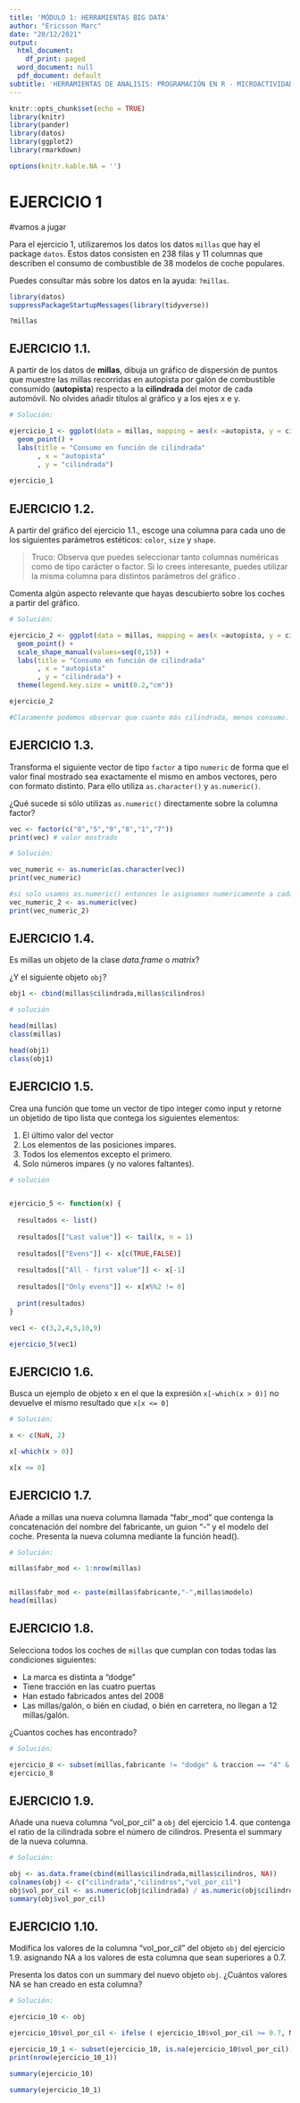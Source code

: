 ```yaml
---
title: 'MÓDULO 1: HERRAMIENTAS BIG DATA'
author: "Ericsson Marc"
date: "20/12/2021"
output:
  html_document:
    df_print: paged
  word_document: null
  pdf_document: default
subtitle: 'HERRAMIENTAS DE ANALISIS: PROGRAMACIÓN EN R - MICROACTIVIDADES'
---
```


```r
knitr::opts_chunk$set(echo = TRUE)
library(knitr)
library(pander)
library(datos)
library(ggplot2)
library(rmarkdown)

options(knitr.kable.NA = '')
```

# EJERCICIO 1


#vamos a jugar

Para el ejercicio 1, utilizaremos los datos los datos `millas` que hay el package `datos`. Estos datos consisten en 238 filas y 11 columnas que describen el consumo de combustible de 38 modelos de coche populares.

Puedes consultar más sobre los datos en la ayuda: `?millas`.

```r
library(datos)
suppressPackageStartupMessages(library(tidyverse))
```

```
?millas
```

## EJERCICIO 1.1.

A partir de los datos de **millas**, dibuja un gráfico de dispersión de puntos que muestre las millas recorridas en autopista por galón de combustible consumido (**autopista**) respecto a la **cilindrada** del motor de cada automóvil. No olvides añadir títulos al gráfico y a los ejes x e y.


```r
# Solución:

ejercicio_1 <- ggplot(data = millas, mapping = aes(x =autopista, y = cilindrada)) + 
  geom_point() +
  labs(title = "Consumo en función de cilindrada"
       , x = "autopista"
       , y = "cilindrada")
  
ejercicio_1

```

## EJERCICIO 1.2.

A partir del gráfico del ejercicio 1.1., escoge una columna para cada uno de los siguientes parámetros estéticos: `color`, `size` y `shape`.

> Truco: Observa que puedes seleccionar tanto columnas numéricas como de tipo carácter o factor. Si lo crees interesante, puedes utilizar la misma columna para distintos parámetros del gráfico .

Comenta algún aspecto relevante que hayas descubierto sobre los coches a partir del gráfico.

```r
# Solución:

ejercicio_2 <- ggplot(data = millas, mapping = aes(x =autopista, y = cilindrada, color = modelo, shape = traccion, size = anio)) + 
  geom_point() +
  scale_shape_manual(values=seq(0,15)) +
  labs(title = "Consumo en función de cilindrada"
       , x = "autopista"
       , y = "cilindrada") +
  theme(legend.key.size = unit(0.2,"cm"))

ejercicio_2

#Claramente podemos observar que cuanto más cilindrada, menos consumo.

```

## EJERCICIO 1.3.

Transforma el siguiente vector de tipo `factor` a tipo `numeric` de forma que el valor final mostrado sea exactamente el mismo en ambos vectores, pero con formato distinto. Para ello utiliza `as.character()` y `as.numeric()`. 

¿Qué sucede si sólo utilizas `as.numeric()` directamente sobre la columna factor?


```r
vec <- factor(c("8","5","9","8","1","7"))
print(vec) # valor mostrado

# Solución:

vec_numeric <- as.numeric(as.character(vec))
print(vec_numeric)

#si solo usamos as.numeric() entonces le asignamos numericamente a cada factor distinto un orden (categorizamos)
vec_numeric_2 <- as.numeric(vec)
print(vec_numeric_2)

```

## EJERCICIO 1.4.

Es millas un objeto de la clase *data.frame* o *matrix*?

¿Y el siguiente objeto `obj`?

```r

obj1 <- cbind(millas$cilindrada,millas$cilindros)

# solución

head(millas)
class(millas)

head(obj1)
class(obj1)

```

## EJERCICIO 1.5.

Crea una función que tome un vector de tipo integer como input y retorne un objetido de tipo lista que contega los siguientes elementos:

1. El último valor del vector
1. Los elementos de las posiciones impares.
1. Todos los elementos excepto el primero.
1. Solo números impares (y no valores faltantes).

```r
# solución


ejercicio_5 <- function(x) {
  
  resultados <- list()
  
  resultados[["Last value"]] <- tail(x, n = 1)
  
  resultados[["Evens"]] <- x[c(TRUE,FALSE)]
  
  resultados[["All - first value"]] <- x[-1]
  
  resultados[["Only evens"]] <- x[x%%2 != 0]
  
  print(resultados)
}

vec1 <- c(3,2,4,5,10,9)

ejercicio_5(vec1)

```

## EJERCICIO 1.6.

Busca un ejemplo de objeto x en el que la expresión `x[-which(x > 0)]` no devuelve el mismo resultado que `x[x <= 0]`

```r
# Solución:

x <- c(NaN, 2)

x[-which(x > 0)]

x[x <= 0]

```

## EJERCICIO 1.7.

Añade a millas una nueva columna llamada "fabr_mod" que contenga la concatenación del nombre del fabricante, un guion "-" y el modelo del coche. Presenta la nueva columna mediante la función head().

```r
# Solución:

millas$fabr_mod <- 1:nrow(millas)


millas$fabr_mod <- paste(millas$fabricante,"-",millas$modelo)
head(millas)
```

## EJERCICIO 1.8.

Selecciona todos los coches de `millas` que cumplan con todas todas las condiciones siguientes:

- La marca es distinta a "dodge"
- Tiene tracción en las cuatro puertas
- Han estado fabricados antes del 2008
- Las millas/galón, o bién en ciudad, o bién en carretera, no llegan a 12 millas/galón.

¿Cuantos coches has encontrado?

```r
# Solución:

ejercicio_8 <- subset(millas,fabricante != "dodge" & traccion == "4" & anio < 2008 & (ciudad <= 12 | autopista <= 12))
ejercicio_8

```

## EJERCICIO 1.9.

Añade una nueva columna "vol_por_cil" a `obj` del ejercicio 1.4. que contenga el ratio de la cilindrada sobre el número de cilindros. Presenta el summary de la nueva columna.

```r
# Solución:

obj <- as.data.frame(cbind(millas$cilindrada,millas$cilindros, NA))
colnames(obj) <- c("cilindrada","cilindros","vol_por_cil")
obj$vol_por_cil <- as.numeric(obj$cilindrada) / as.numeric(obj$cilindros)
summary(obj$vol_por_cil)

```

## EJERCICIO 1.10.

Modifica los valores de la columna "vol_por_cil" del objeto `obj` del ejercicio 1.9. asignando NA a los valores de esta columna que sean superiores a 0.7.

Presenta los datos con un summary del nuevo objeto `obj`. ¿Cuántos valores NA se han creado en esta columna? 

```r
# Solución:

ejercicio_10 <- obj

ejercicio_10$vol_por_cil <- ifelse ( ejercicio_10$vol_por_cil >= 0.7, NA, ejercicio_10$vol_por_cil)

ejercicio_10_1 <- subset(ejercicio_10, is.na(ejercicio_10$vol_por_cil))
print(nrow(ejercicio_10_1))

summary(ejercicio_10)

summary(ejercicio_10_1)


```

